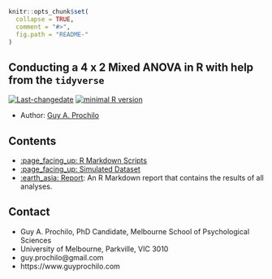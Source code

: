 <!-- rmarkdown v1 -->

```r
knitr::opts_chunk$set(
  collapse = TRUE,
  comment = "#>",
  fig.path = "README-"
)
```
## Conducting a 4 x 2 Mixed ANOVA in R with help from the `tidyverse`

[![Last-changedate](https://img.shields.io/badge/last%20change-`r gsub('-', '--', Sys.Date())`-brightgreen.svg)](https://github.com/adamhsparks/rice.awd.pests/commits/master)
[![minimal R version](https://img.shields.io/badge/R%3E%3D-`r as.character(getRversion())`-brightgreen.svg)](https://cran.r-project.org/)

* Author: [Guy A. Prochilo](http://www.guyprochilo.com)

## Contents
- [:page_facing_up: R Markdown Scripts](/mixed_anova.Rmd)
- [:page_facing_up: Simulated Dataset](/mixed_anova_dat.csv)
- [:earth_asia: Report](http://gprochilo.github.io/mixed_anova): An R Markdown report that contains the results of all analyses.

## Contact
* Guy A. Prochilo, PhD Candidate, Melbourne School of Psychological Sciences
* University of Melbourne, Parkville, VIC 3010
* guy.prochilo@gmail.com
* https://www.guyprochilo.com


<!--- ## Citation

This [research compendium](doi link here) accompanies the paper: 

> Paper. (Year). Title. doi.

An open-access version of the paper is available as a preprint on PsyArXiv: <link here>. --->